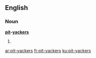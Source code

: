 ==English==

===Noun===
'''[[pit]]-[[yackers]]'''

# {{plural of|[[pit-yacker]]}}

[[ar:pit-yackers]]
[[fr:pit-yackers]]
[[ku:pit-yackers]]